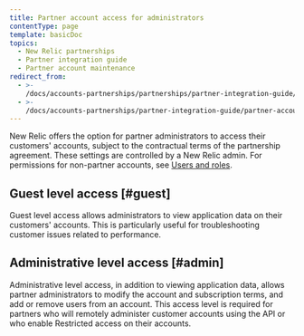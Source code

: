 ```yaml
---
title: Partner account access for administrators
contentType: page
template: basicDoc
topics:
  - New Relic partnerships
  - Partner integration guide
  - Partner account maintenance
redirect_from:
  - >-
    /docs/accounts-partnerships/partnerships/partner-integration-guide/account-access-administrators/
  - >-
    /docs/accounts-partnerships/partner-integration-guide/partner-account-maintenance/account-access-administrators/
---
```


New Relic offers the option for partner administrators to access their customers' accounts, subject to the contractual terms of the partnership agreement. These settings are controlled by a New Relic admin. For permissions for non-partner accounts, see [Users and roles](/docs/accounts-partnerships/accounts/account-billing-usage/users-roles).

## Guest level access [#guest]

Guest level access allows administrators to view application data on their customers' accounts. This is particularly useful for troubleshooting customer issues related to performance.

## Administrative level access [#admin]

Administrative level access, in addition to viewing application data, allows partner administrators to modify the account and subscription terms, and add or remove users from an account. This access level is required for partners who will remotely administer customer accounts using the API or who enable Restricted access on their accounts.
